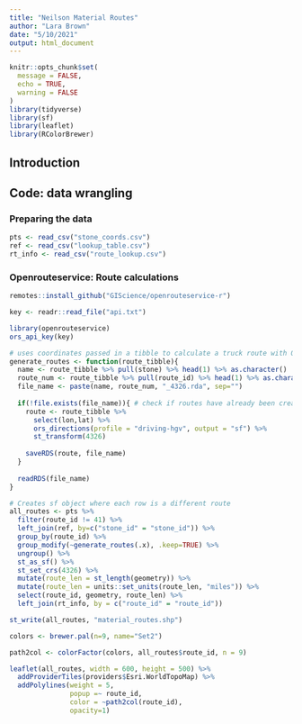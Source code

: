 ```yaml
---
title: "Neilson Material Routes"
author: "Lara Brown"
date: "5/10/2021"
output: html_document
---
```


```r
knitr::opts_chunk$set(
  message = FALSE,
  echo = TRUE,
  warning = FALSE
)
library(tidyverse)
library(sf)
library(leaflet)
library(RColorBrewer)
```

## Introduction

## Code: data wrangling

### Preparing the data

```r
pts <- read_csv("stone_coords.csv")
ref <- read_csv("lookup_table.csv")
rt_info <- read_csv("route_lookup.csv")
```


### Openrouteservice: Route calculations

```r
remotes::install_github("GIScience/openrouteservice-r")
```

```r
key <- readr::read_file("api.txt")

library(openrouteservice)
ors_api_key(key)
```

```r
# uses coordinates passed in a tibble to calculate a truck route with OpenRouteService
generate_routes <- function(route_tibble){
  name <- route_tibble %>% pull(stone) %>% head(1) %>% as.character()
  route_num <- route_tibble %>% pull(route_id) %>% head(1) %>% as.character()
  file_name <- paste(name, route_num, "_4326.rda", sep="")
  
  if(!file.exists(file_name)){ # check if routes have already been created and stored locally
    route <- route_tibble %>%
      select(lon,lat) %>%
      ors_directions(profile = "driving-hgv", output = "sf") %>%
      st_transform(4326)
    
    saveRDS(route, file_name)
  }
  
  readRDS(file_name)
}
```

```r
# Creates sf object where each row is a different route
all_routes <- pts %>%
  filter(route_id != 41) %>%
  left_join(ref, by=c("stone_id" = "stone_id")) %>%
  group_by(route_id) %>%
  group_modify(~generate_routes(.x), .keep=TRUE) %>%
  ungroup() %>%
  st_as_sf() %>%
  st_set_crs(4326) %>%
  mutate(route_len = st_length(geometry)) %>%
  mutate(route_len = units::set_units(route_len, "miles")) %>%
  select(route_id, geometry, route_len) %>%
  left_join(rt_info, by = c("route_id" = "route_id"))

st_write(all_routes, "material_routes.shp")
```


```r
colors <- brewer.pal(n=9, name="Set2")

path2col <- colorFactor(colors, all_routes$route_id, n = 9)

leaflet(all_routes, width = 600, height = 500) %>% 
  addProviderTiles(providers$Esri.WorldTopoMap) %>%
  addPolylines(weight = 5, 
               popup =~ route_id,
               color = ~path2col(route_id),
               opacity=1)
```

